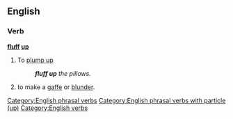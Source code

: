 ==English==

===Verb===
'''[[fluff]] [[up]]'''

# To [[plump up]]
#: '''''fluff up''' the pillows.''
# {{context|idiomatic|lang=en}} to make a [[gaffe]] or [[blunder]].

[[Category:English phrasal verbs]]
[[Category:English phrasal verbs with particle (up)]]
[[Category:English verbs]]